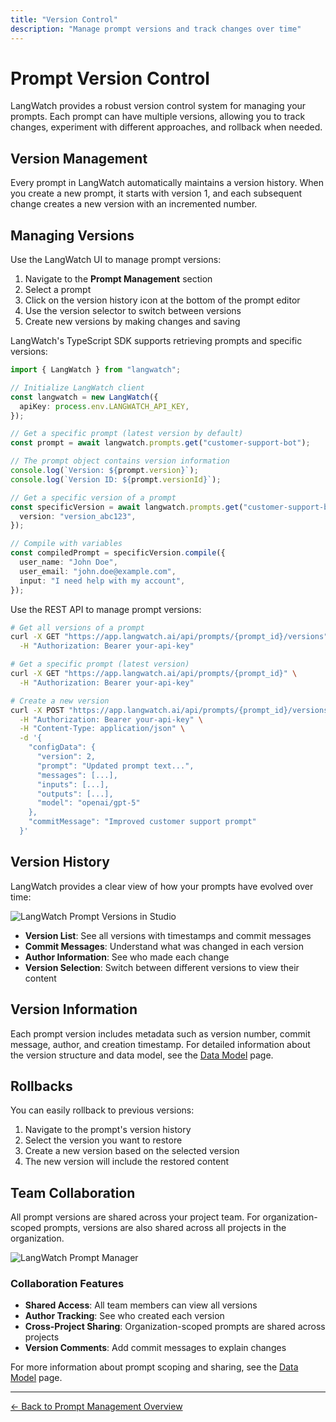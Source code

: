 ```yaml
---
title: "Version Control"
description: "Manage prompt versions and track changes over time"
---
```


# Prompt Version Control

LangWatch provides a robust version control system for managing your prompts. Each prompt can have multiple versions, allowing you to track changes, experiment with different approaches, and rollback when needed.

## Version Management

Every prompt in LangWatch automatically maintains a version history. When you create a new prompt, it starts with version 1, and each subsequent change creates a new version with an incremented number.

## Managing Versions

<Tabs>
<Tab title="UI">

Use the LangWatch UI to manage prompt versions:

1. Navigate to the **Prompt Management** section
2. Select a prompt
3. Click on the version history icon at the bottom of the prompt editor
4. Use the version selector to switch between versions
5. Create new versions by making changes and saving

</Tab>
<Tab title="TypeScript SDK">

LangWatch's TypeScript SDK supports retrieving prompts and specific versions:

```typescript
import { LangWatch } from "langwatch";

// Initialize LangWatch client
const langwatch = new LangWatch({
  apiKey: process.env.LANGWATCH_API_KEY,
});

// Get a specific prompt (latest version by default)
const prompt = await langwatch.prompts.get("customer-support-bot");

// The prompt object contains version information
console.log(`Version: ${prompt.version}`);
console.log(`Version ID: ${prompt.versionId}`);

// Get a specific version of a prompt
const specificVersion = await langwatch.prompts.get("customer-support-bot", {
  version: "version_abc123",
});

// Compile with variables
const compiledPrompt = specificVersion.compile({
  user_name: "John Doe",
  user_email: "john.doe@example.com",
  input: "I need help with my account",
});
```

</Tab>
<Tab title="REST API">

Use the REST API to manage prompt versions:

```bash
# Get all versions of a prompt
curl -X GET "https://app.langwatch.ai/api/prompts/{prompt_id}/versions" \
  -H "Authorization: Bearer your-api-key"

# Get a specific prompt (latest version)
curl -X GET "https://app.langwatch.ai/api/prompts/{prompt_id}" \
  -H "Authorization: Bearer your-api-key"

# Create a new version
curl -X POST "https://app.langwatch.ai/api/prompts/{prompt_id}/versions" \
  -H "Authorization: Bearer your-api-key" \
  -H "Content-Type: application/json" \
  -d '{
    "configData": {
      "version": 2,
      "prompt": "Updated prompt text...",
      "messages": [...],
      "inputs": [...],
      "outputs": [...],
      "model": "openai/gpt-5"
    },
    "commitMessage": "Improved customer support prompt"
  }'
```

</Tab>
</Tabs>

## Version History

LangWatch provides a clear view of how your prompts have evolved over time:

<Frame>
  <img
    className="block"
    src="/images/prompts/view-versioning.png"
    alt="LangWatch Prompt Versions in Studio"
  />
</Frame>

- **Version List**: See all versions with timestamps and commit messages
- **Commit Messages**: Understand what was changed in each version
- **Author Information**: See who made each change
- **Version Selection**: Switch between different versions to view their content

## Version Information

Each prompt version includes metadata such as version number, commit message, author, and creation timestamp. For detailed information about the version structure and data model, see the [Data Model](/prompt-management/data-model) page.

## Rollbacks

You can easily rollback to previous versions:

1. Navigate to the prompt's version history
2. Select the version you want to restore
3. Create a new version based on the selected version
4. The new version will include the restored content

## Team Collaboration

All prompt versions are shared across your project team. For organization-scoped prompts, versions are also shared across all projects in the organization.

<Frame>
  <img
    className="block"
    src="/images/prompts/view-set-prompt-scope.png"
    alt="LangWatch Prompt Manager"
  />
</Frame>

### Collaboration Features

- **Shared Access**: All team members can view all versions
- **Author Tracking**: See who created each version
- **Cross-Project Sharing**: Organization-scoped prompts are shared across projects
- **Version Comments**: Add commit messages to explain changes

For more information about prompt scoping and sharing, see the [Data Model](/prompt-management/data-model#prompt-versions) page.

---

[← Back to Prompt Management Overview](/prompt-management/overview)
